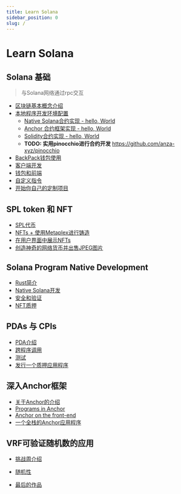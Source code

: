 ```yaml
---
title: Learn Solana
sidebar_position: 0
slug: /
---
```


# Learn Solana

## Solana 基础

>  与Solana网络通过rpc交互

- [区块链基本概念介绍](./basic/block-chain-basic/README.md)
- [本地程序开发环境配置](./basic/local_program_development/local_program_development.md)
    - [Native Solana合约实现 - hello, World](./basic/local_program_development/native_program_hello.md)
    - [Anchor 合约框架实现 - hello, World](./basic/local_program_development/anchor_program_hello.md)
    - [Solidity合约实现 - hello, World ](./basic/local_program_development/solang_program_hello.md)
    - **TODO: 实用pinocchio进行合约开发** https://github.com/anza-xyz/pinocchio
- [BackPack钱包使用](./basic/wallet-usage/README.md)
- [客户端开发](./basic/client-side-development/README.md)
- [钱包和前端](./basic/wallets-and-frontends/README.md)
- [自定义指令](./basic/custom-instruction/README.md)
- [开始你自己的定制项目](./basic/start-your-own-custom-project/README.md)

## SPL token 和 NFT

- [SPL代币](./spl_and_nft/spl-token/README.md)
- [NFTs + 使用Metaplex进行铸造](./spl_and_nft/nfts-and-minting-with-metaplex/README.md)
- [在用户界面中展示NFTs](./spl_and_nft/displayings-nfts-in-a-ui/README.md)
-  [创造神奇的网络货币并出售JPEG图片](./spl_and_nft/make-magic-internet-money-and-sell-jepgs/README.md)

## Solana Program Native Development

- [Rust简介](./native_dev/introduction-to-rust/README.md)
- [Native Solana开发](./native_dev/native-solana-development/README.md)
- [安全和验证](./native_dev/security-and-validation/README.md)
- [NFT质押](./native_dev/nft-staking/README.md)

## PDAs 与 CPIs

- [PDA介绍](./pda_cpi/pdas/README.md)
- [跨程序调用](./pda_cpi/cross-program-invocations/README.md)
- [测试](./pda_cpi/testing/README.md)
- [发行一个质押应用程序](./pda_cpi/ship-a-staking-app/README.md)

## 深入Anchor框架

- [关于Anchor的介绍](./anchor/introduction-to-anchor/README.md)
- [Programs in Anchor](./anchor/program-in-anchor/README.md)
- [Anchor on the front-end](./anchor/anchor-on-the-front-end/README.md)
- [一个全栈的Anchor应用程序](./anchor/a-full-stack-anchor-app/README.md)

## VRF可验证随机数的应用

- [挑战周介绍](./module6/ship-week/README.md)

- [随机性](./module6/randomness/README.md)

- [最后的作品](./module6/finishing-touches/README.md)
